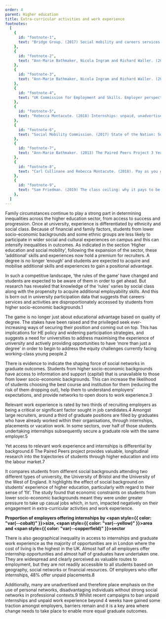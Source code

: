 ```yaml
---
order: 4
parent: Higher education
title: Extra-curricular activities and work experience
footnotes:
  [
    {
      id: "footnote-1",
      text: "Bridge Group. (2017) Social mobility and careers services.",
    },
    {
      id: "footnote-2",
      text: "Ann-Marie Bathmaker, Nicola Ingram and Richard Waller. (2013) Higher education, social class and the mobilisation of capitals: recognising and playing the game. British Journal of Sociology of Education. Volume 34: Issue 5-6, p. 741.",
    },
    {
      id: "footnote-3",
      text: "Ann-Marie Bathmaker, Nicola Ingram and Richard Waller. (2013) Higher education, social class and the mobilisation of capitals: recognising and playing the game. British Journal of Sociology of Education. Volume 34: Issue 5-6.",
    },
    {
      id: "footnote-4",
      text: "UK Commission for Employment and Skills. Employer perspectives survey 2014. See also Universities UK. (2018) Solving future skills challenges.",
    },
    {
      id: "footnote-5",
      text: "Rebecca Montacute. (2018) Internships: unpaid, unadvertised, unfair. The Sutton Trust.",
    },
    {
      id: "footnote-6",
      text: "Social Mobility Commission. (2017) State of the Nation: Social Mobility in Great Britain.",
    },
    {
      id: "footnote-7",
      text: "Ann-Marie Bathmaker. (2013) The Paired Peers Project 3 Year Report.",
    },
    {
      id: "footnote-8",
      text: "Carl Cullinane and Rebecca Montacute. (2018). Pay as you go? Internship pay, quality and access in the graduate jobs market. The Sutton Trust.",
    },
    {
      id: "footnote-9",
      text: "Sam Friedman. (2019) The class ceiling: why it pays to be privileged. Policy Press.",
    },
  ]
---
```



Family circumstances continue to play a strong part in determining inequalities
across the higher education sector, from access to success and progression. Once
at university, experience is differentiated by ethnicity and social class.
Because of financial and family factors, students from lower socio-economic
backgrounds and some ethnic groups are less likely to participate in wider
social and cultural experiences on campus and this can intensify inequalities in
outcomes. As indicated in the section <Link className="internal-link"
to="/issues-chronology/higher-education/higher-education-and-social-mobility">
‘Higher education and social mobility’</Link>, following the expansion of the
sector, these ‘additional’ skills and experiences now hold a premium for
recruiters. A degree is no longer ‘enough’ and students are expected to acquire
and mobilise additional skills and experiences to gain a positional advantage.

<ResearchImage imageName="extra-curricular-1.jpg" />

In such a competitive landscape, ‘the rules of the game’ have changed and
students are expected to be aware of them in order to get ahead. But research
has revealed that knowledge of the ‘rules’ varies by social class along with the
propensity to acquire additional employability skills. And this is born out in
university participation data that suggests that careers services and activities
are disproportionately accessed by students from higher socio-economic
backgrounds.<FootnoteLink linkId="footnote-1">1</FootnoteLink>

The game is no longer just about educational advantage based on quality of
degree. The stakes have been raised and the privileged seek ever-increasing ways
of securing their position and coming out on top. This has implications for HE
policy and widening participation strategies, and suggests a need for
universities to address maximising the experience of university and actively
providing opportunities to have ‘more than just a degree’ in order to begin to
address the equity challenges currently facing working-class young
people.<FootnoteLink linkId="footnote-2">2</FootnoteLink>

<ResearchImage imageName="extra-curricular-2.jpg" />

There is evidence to indicate the shaping force of social networks in graduate
outcomes. Students from higher socio-economic backgrounds have access to
information and support (capital) that is unavailable to those from lower
socio-economic backgrounds. This can increase the likelihood of students
choosing the best course and institution for them (reducing the risk of them
dropping out), help them to understand employers’ expectations, and provide
networks to open doors to work experience.<FootnoteLink
linkId="footnote-3">3</FootnoteLink>

<div>

Relevant work experience is rated by two thirds of recruiting employers as being
a critical or significant factor sought in job candidates.<FootnoteLink
linkId="footnote-4">4</FootnoteLink> Amongst large recruiters, around a third of
graduate positions are filled by graduates who have already worked within their
organisations, through internships, placements or vacation work. In some
sectors, over half of those students undertaking internships subsequently secure
a graduate role with the same employer.<FootnoteLink
linkId="footnote-5">5</FootnoteLink>

Yet access to relevant work experience and internships is differential by
background.<FootnoteLink linkId="footnote-6">6</FootnoteLink> The Paired Peers
project provides valuable, longitudinal research into the trajectories of
students through higher education and into the labour market.<FootnoteLink
linkId="footnote-7">7</FootnoteLink>

</div>

It compares students from different social backgrounds attending two different
types of university, the University of Bristol and the University of the West of
England. It highlights the effect of social background on students’ experience
of higher education, particularly with regard to their sense of ‘fit’. The study
found that economic constraints on students from lower socio-economic
backgrounds meant they were under greater pressure to take up casual jobs which,
in turn, impacted negatively on their engagement in extra-curricular activities
and work experience.

<div className="full-span">

  **Proportion of employers offering internships by
  <span style={{ color: "var(--cobalt)" }}>size</span>,
  <span style={{ color: "var(--yellow)" }}>area</span> and
  <span style={{ color: "var(--copperfield)" }}>sector</span>**

  <ExtraCurricularGraphSVG />
</div>

There is also geographical inequality in access to internships and graduate work
experience as the majority of opportunities are in London where the cost of
living is the highest in the UK. Almost half of all employers offer internship
opportunities and almost half of graduates have undertaken one. They are
widespread and clearly perceived as valuable routes to employment, but they are
not readily accessible to all students based on geography, social networks or
financial resources. Of employers who offer internships, 48% offer unpaid
placements.<FootnoteLink linkId="footnote-8">8</FootnoteLink>

Additionally, many are unadvertised and therefore place emphasis on the use of
personal networks, disadvantaging individuals without strong social networks in
professional contexts.<FootnoteLink linkId="footnote-9">9</FootnoteLink> Whilst
recent campaigns to ban unpaid internships and unpaid work experience beyond 4
weeks have gained some traction amongst employers, barriers remain and it is a
key area where change needs to take place to enable more equal graduate
outcomes.
